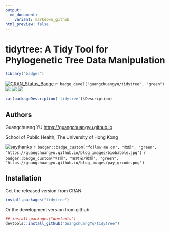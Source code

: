 ```yaml
---
output:
  md_document:
    variant: markdown_github
html_preview: false
---
```


<!-- README.md is generated from README.Rmd. Please edit that file -->


# tidytree: A Tidy Tool for Phylogenetic Tree Data Manipulation

```r
library("badger")
```

[![CRAN_Status_Badge](http://www.r-pkg.org/badges/version/tidytree?color=green)](https://cran.r-project.org/package=tidytree)
`r badge_devel("guangchuangyu/tidytree", "green")`
![](http://cranlogs.r-pkg.org/badges/grand-total/tidytree?color=green)
![](http://cranlogs.r-pkg.org/badges/tidytree?color=green)
![](http://cranlogs.r-pkg.org/badges/last-week/tidytree?color=green)


```r
cat(packageDescription('tidytree')$Description)
```


## Authors

Guangchuang YU <https://guangchuangyu.github.io>

School of Public Health, The University of Hong Kong


[![saythanks](https://img.shields.io/badge/say-thanks-ff69b4.svg)](https://saythanks.io/to/GuangchuangYu)
`r badger::badge_custom("follow me on", "微信", "green", "https://guangchuangyu.github.io/blog_images/biobabble.jpg")`
`r badger::badge_custom("打赏", "支付宝/微信", "green", "https://guangchuangyu.github.io/blog_images/pay_qrcode.png")`


## Installation

Get the released version from CRAN:

```r
install.packages("tidytree")
```

Or the development version from github:

```r
## install.packages("devtools")
devtools::install_github("GuangchuangYu/tidytree")
```

